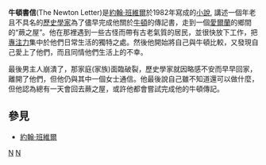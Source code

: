 {{unreferenced|time=2011-05-30T17:50:37+00:00}}
'''牛頓書信'''(The Newton Letter)是[[約翰·班維爾|約翰·班維爾]]於1982年寫成的[[小說|小說]], 講述一個年老且不具名的[[歷史學家|歷史學家]]為了儘早完成他關於[[牛頓|牛頓]]的傳記書，走到一個[[愛爾蘭|愛爾蘭]]的鄉間的“蕨之屋”。他在那裡遇到一些古怪而帶有古老氣質的居民，並很快放下工作，把[[專注力|專注力]]集中於他們日常生活的獨特之處。然後他開始將自己與牛頓比較，又發現自己愛上了他們，而且同情他們生活上的不幸。

最後男主人崩潰了，那家庭(家族)面臨破裂，歷史學家就因略感不安而早早回家，離開了他們，但他仍與其中一個女士通信。他最後說自己雖不知道還可以做什麼，但他認為總有一天會回去蕨之屋，或許他都會嘗試完成他的牛頓傳記。

==參見==
*[[約翰·班維爾|約翰·班維爾]]
{{Novel-stub}}
[[Category:當代小說|N]]
[[Category:愛爾蘭小說|N]]